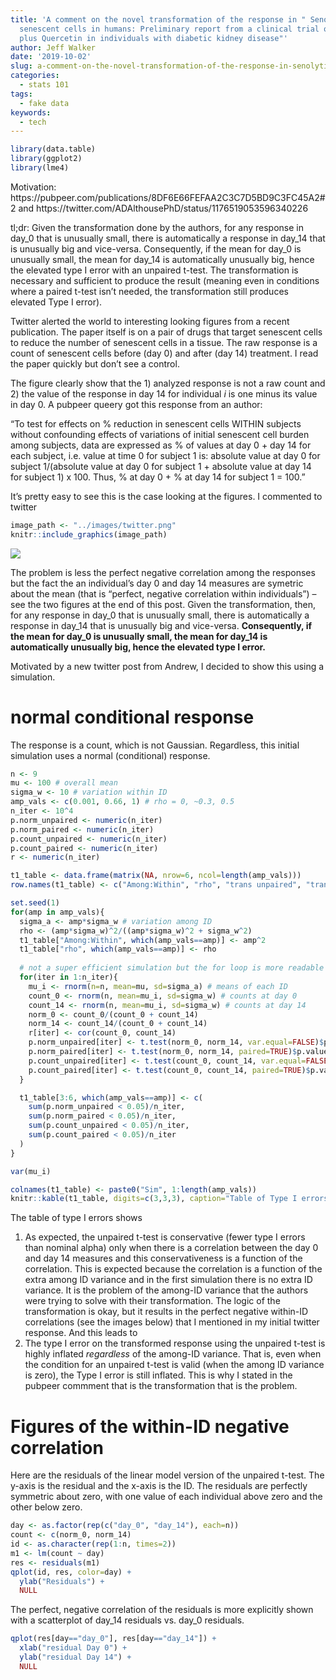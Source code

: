 ```yaml
---
title: 'A comment on the novel transformation of the response in " Senolytics decrease
  senescent cells in humans: Preliminary report from a clinical trial of Dasatinib
  plus Quercetin in individuals with diabetic kidney disease"'
author: Jeff Walker
date: '2019-10-02'
slug: a-comment-on-the-novel-transformation-of-the-response-in-senolytics-decrease-senescent-cells-in-humans-preliminary-report-from-a-clinical-trial-of-dasatinib-plus-quercetin-in-individuals-with-diabetic-kidney-disease
categories:
  - stats 101
tags:
  - fake data
keywords:
  - tech
---
```


```r
library(data.table)
library(ggplot2)
library(lme4)

```

Motivation: https://pubpeer.com/publications/8DF6E66FEFAA2C3C7D5BD9C3FC45A2#2
and https://twitter.com/ADAlthousePhD/status/1176519053596340226

tl;dr: Given the transformation done by the authors, for any response in day_0 that is unusually small, there is automatically a response in day_14 that is unusually big and vice-versa. Consequently, if the mean for day_0 is unusually small, the mean for day_14 is automatically unusually big, hence the elevated type I error with an unpaired t-test. The transformation is necessary and sufficient to produce the result (meaning even in conditions where a paired t-test isn't needed, the transformation still produces elevated Type I error).

Twitter alerted the world to interesting looking figures from a recent publication. The paper itself is on a pair of drugs that target senescent cells to reduce the number of senescent cells in a tissue. The raw response is a count of senescent cells before (day 0) and after (day 14) treatment. I read the paper quickly but don't see a control.

The figure clearly show that the 1) analyzed response is not a raw count and 2) the value of the response in day 14 for individual $i$ is one minus its value in day 0. A pubpeer queery got this response from an author:

"To test for effects on % reduction in senescent cells WITHIN subjects without confounding effects of variations of initial senescent cell burden among subjects, data are expressed as % of values at day 0 + day 14 for each subject, i.e. value at time 0 for subject 1 is: absolute value at day 0 for subject 1/(absolute value at day 0 for subject 1 + absolute value at day 14 for subject 1) x 100. Thus, % at day 0 + % at day 14 for subject 1 = 100."

It's pretty easy to see this is the case looking at the figures. I commented to twitter 

```r
image_path <- "../images/twitter.png"
knitr::include_graphics(image_path)
```
![](/post/2019-10-02-a-comment-on-the-novel-transformation-of-the-response-in-senolytics-decrease-senescent-cells-in-humans-preliminary-report-from-a-clinical-trial-of-dasatinib-plus-quercetin-in-individuals-with-diabetic-kidney-disease_files/twitter.png) 

The problem is less the perfect negative correlation among the responses but the fact the an individual's day 0 and day 14 measures are symetric about the mean (that is "perfect, negative correlation within individuals") -- see the two figures at the end of this post. Given the transformation, then, for any response in day_0 that is unusually small, there is automatically a response in day_14 that is unusually big and vice-versa. **Consequently, if the mean for day_0 is unusually small, the mean for day_14 is automatically unusually big, hence the elevated type I error.**

Motivated by a new twitter post from Andrew, I decided to show this using a simulation.

# normal conditional response
The response is a count, which is not Gaussian. Regardless, this initial simulation uses a normal (conditional) response.

```r
n <- 9
mu <- 100 # overall mean
sigma_w <- 10 # variation within ID
amp_vals <- c(0.001, 0.66, 1) # rho = 0, ~0.3, 0.5
n_iter <- 10^4
p.norm_unpaired <- numeric(n_iter)
p.norm_paired <- numeric(n_iter)
p.count_unpaired <- numeric(n_iter)
p.count_paired <- numeric(n_iter)
r <- numeric(n_iter)

t1_table <- data.frame(matrix(NA, nrow=6, ncol=length(amp_vals)))
row.names(t1_table) <- c("Among:Within", "rho", "trans unpaired", "trans paired", "raw unpaired", "raw paired")

set.seed(1)
for(amp in amp_vals){
  sigma_a <- amp*sigma_w # variation among ID
  rho <- (amp*sigma_w)^2/((amp*sigma_w)^2 + sigma_w^2)
  t1_table["Among:Within", which(amp_vals==amp)] <- amp^2
  t1_table["rho", which(amp_vals==amp)] <- rho
  
  # not a super efficient simulation but the for loop is more readable
  for(iter in 1:n_iter){
    mu_i <- rnorm(n=n, mean=mu, sd=sigma_a) # means of each ID
    count_0 <- rnorm(n, mean=mu_i, sd=sigma_w) # counts at day 0
    count_14 <- rnorm(n, mean=mu_i, sd=sigma_w) # counts at day 14
    norm_0 <- count_0/(count_0 + count_14)
    norm_14 <- count_14/(count_0 + count_14)
    r[iter] <- cor(count_0, count_14)
    p.norm_unpaired[iter] <- t.test(norm_0, norm_14, var.equal=FALSE)$p.value
    p.norm_paired[iter] <- t.test(norm_0, norm_14, paired=TRUE)$p.value
    p.count_unpaired[iter] <- t.test(count_0, count_14, var.equal=FALSE)$p.value
    p.count_paired[iter] <- t.test(count_0, count_14, paired=TRUE)$p.value
  }

  t1_table[3:6, which(amp_vals==amp)] <- c(
    sum(p.norm_unpaired < 0.05)/n_iter,
    sum(p.norm_paired < 0.05)/n_iter,
    sum(p.count_unpaired < 0.05)/n_iter,
    sum(p.count_paired < 0.05)/n_iter
  )
}

```

```r
var(mu_i)
```

```r
colnames(t1_table) <- paste0("Sim", 1:length(amp_vals))
knitr::kable(t1_table, digits=c(3,3,3), caption="Table of Type I errors. The first row is the ratio of the among-ID variance to within-ID variance. The among-ID variance is VAR(mu). The second row is the expected correlation given the among:within variance")
```

The table of type I errors shows

1. As expected, the unpaired t-test is conservative (fewer type I errors than nominal alpha) only when there is a correlation between the day 0 and day 14 measures and this conservativeness is a function of the correlation. This is expected because the correlation is a function of the extra among ID variance and in the first simulation there is no extra ID variance. It is the problem of the among-ID variance that the authors were trying to solve with their transformation. The logic of the transformation is okay, but it results in the perfect negative within-ID correlations (see the images below) that I mentioned in my initial twitter response. And this leads to
2. The type I error on the transformed response using the unpaired t-test is highly inflated *regardless* of the among-ID variance. That is, even when the condition for an unpaired t-test is valid (when the among ID variance is zero), the Type I error is still inflated. This is why I stated in the pubpeer commment that is the transformation that is the problem.

# Figures of the within-ID negative correlation

Here are the residuals of the linear model version of the unpaired t-test. The y-axis is the residual and the x-axis is the ID. The residuals are perfectly symmetric about zero, with one value of each individual above zero and the other below zero.
```r
day <- as.factor(rep(c("day_0", "day_14"), each=n))
count <- c(norm_0, norm_14)
id <- as.character(rep(1:n, times=2))
m1 <- lm(count ~ day)
res <- residuals(m1)
qplot(id, res, color=day) +
  ylab("Residuals") +
  NULL
```

The perfect, negative correlation of the residuals is more explicitly shown with a scatterplot of day_14 residuals vs. day_0 residuals.

```r
qplot(res[day=="day_0"], res[day=="day_14"]) +
  xlab("residual Day 0") +
  ylab("residual Day 14") +
  NULL

```

